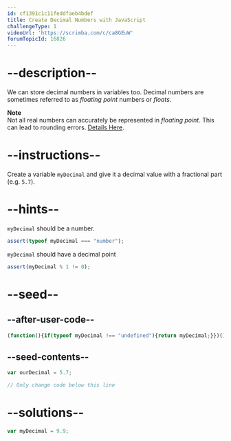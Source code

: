 ```yaml
---
id: cf1391c1c11feddfaeb4bdef
title: Create Decimal Numbers with JavaScript
challengeType: 1
videoUrl: 'https://scrimba.com/c/ca8GEuW'
forumTopicId: 16826
---
```


# --description--

We can store decimal numbers in variables too. Decimal numbers are sometimes referred to as <dfn>floating point</dfn> numbers or <dfn>floats</dfn>.

**Note**  
Not all real numbers can accurately be represented in <dfn>floating point</dfn>. This can lead to rounding errors. [Details Here](https://en.wikipedia.org/wiki/Floating_point#Accuracy_problems).

# --instructions--

Create a variable `myDecimal` and give it a decimal value with a fractional part (e.g. `5.7`).

# --hints--

`myDecimal` should be a number.

```js
assert(typeof myDecimal === "number");
```

`myDecimal` should have a decimal point

```js
assert(myDecimal % 1 != 0);
```

# --seed--

## --after-user-code--

```js
(function(){if(typeof myDecimal !== "undefined"){return myDecimal;}})();
```

## --seed-contents--

```js
var ourDecimal = 5.7;

// Only change code below this line
```

# --solutions--

```js
var myDecimal = 9.9;
```

